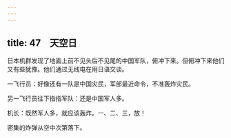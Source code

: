 ```yaml
---
---
---
```

title: 47　天空日
---




日本机群发现了地面上前不见头后不见尾的中国军队，俯冲下来。但俯冲下来他们又有些犹豫。他们通过无线电在用日语交谈。

一飞行员：好像还有一队是中国灾民，军部最近命令，不准轰炸灾民。

另一飞行员往下指指军队：还是中国军人多。

机长：既然军人多，就应该轰炸。一、二、三，放！

密集的炸弹从空中次第落下。